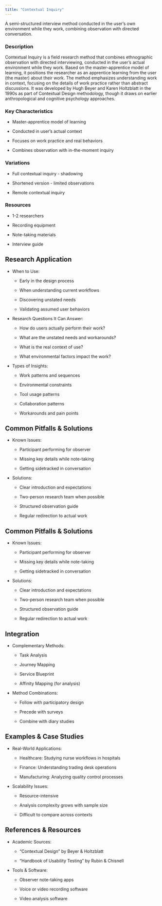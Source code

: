 ```yaml
---
title: "Contextual Inquiry"
---
```


A semi-structured interview method conducted in the user's own environment while they work, combining observation with directed conversation.

### Description

Contextual Inquiry is a field research method that combines ethnographic observation with directed interviewing, conducted in the user's actual environment while they work. Based on the master-apprentice model of learning, it positions the researcher as an apprentice learning from the user (the master) about their work.
The method emphasizes understanding work in context, focusing on the details of work practice rather than abstract discussions. It was developed by Hugh Beyer and Karen Holtzblatt in the 1990s as part of Contextual Design methodology, though it draws on earlier anthropological and cognitive psychology approaches.

### Key Characteristics

-   Master-apprentice model of learning

-   Conducted in user's actual context

-   Focuses on work practice and real behaviors

-   Combines observation with in-the-moment inquiry

### Variations

-   Full contextual inquiry - shadowing

-   Shortened version - limited observations

-   Remote contextual inquiry

### Resources

-   1-2 researchers

-   Recording equipment

-   Note-taking materials

-   Interview guide

## Research Application

-   When to Use:

    -   Early in the design process

    -   When understanding current workflows

    -   Discovering unstated needs

    -   Validating assumed user behaviors

-   Research Questions It Can Answer:

    -   How do users actually perform their work?

    -   What are the unstated needs and workarounds?

    -   What is the real context of use?

    -   What environmental factors impact the work?

-   Types of Insights:

    -   Work patterns and sequences

    -   Environmental constraints

    -   Tool usage patterns

    -   Collaboration patterns

    -   Workarounds and pain points

## Common Pitfalls & Solutions

-   Known Issues:

    -   Participant performing for observer

    -   Missing key details while note-taking

    -   Getting sidetracked in conversation

-   Solutions:

    -   Clear introduction and expectations

    -   Two-person research team when possible

    -   Structured observation guide

    -   Regular redirection to actual work

## Common Pitfalls & Solutions

-   Known Issues:

    -   Participant performing for observer

    -   Missing key details while note-taking

    -   Getting sidetracked in conversation

-   Solutions:

    -   Clear introduction and expectations

    -   Two-person research team when possible

    -   Structured observation guide

    -   Regular redirection to actual work

## Integration

-   Complementary Methods:

    -   Task Analysis

    -   Journey Mapping

    -   Service Blueprint

    -   Affinity Mapping (for analysis)

-   Method Combinations:

    -   Follow with participatory design

    -   Precede with surveys

    -   Combine with diary studies

## Examples & Case Studies

-   Real-World Applications:

    -   Healthcare: Studying nurse workflows in hospitals

    -   Finance: Understanding trading desk operations

    -   Manufacturing: Analyzing quality control processes

-   Scalability Issues:

    -   Resource-intensive

    -   Analysis complexity grows with sample size

    -   Difficult to compare across contexts

## References & Resources

-   Academic Sources:

    -   "Contextual Design" by Beyer & Holtzblatt

    -   "Handbook of Usability Testing" by Rubin & Chisnell

-   Tools & Software:

    -   Observer note-taking apps

    -   Voice or video recording software

    -   Video analysis software
